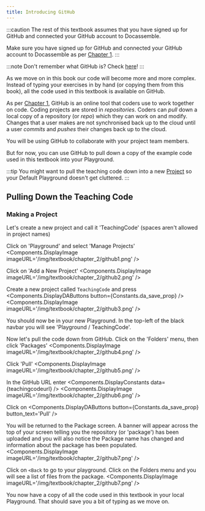 ```yaml
---
title: Introducing GitHub
---
```


:::caution 
The rest of this textbook assumes that you have signed up for GitHub 
and connected your GitHub account to Docassemble.

Make sure you have signed up for GitHub and connected your GitHub account
to Docassemble as per [Chapter 1](../chapter_1/00-20).
:::

:::note
Don't remember what GitHub is?  Check [here](../chapter_1/00-20#what-is-github)!
:::

As we move on in this book our code will become more and more complex.
Instead of typing your exercises in by hand (or copying them from this book),
all the code used in this textbook is available on GitHub.

As per [Chapter 1](../chapter_1/00-20#what-is-github), GitHub is an online
tool that coders use to work together on code.  Coding projects are stored
in *repositories*.  Coders can *pull* down a local copy of a repository 
(or *repo*) which they can work on and modify.  Changes that a user makes
are not synchronised back up to the cloud until a user *commits* and *pushes*
their changes back up to the cloud.

You will be using GitHub to collaborate with your project team members.

But for now, you can use GitHub to pull down a copy of the example code 
used in this textbook into your Playground.

:::tip
You might want to pull the teaching code down into a new [Project](https://docassemble.org/docs/playground.html#projects) so your
Default Playground doesn't get cluttered.
:::

## Pulling Down the Teaching Code
### Making a Project
Let's create a new project and call it 'TeachingCode' (spaces aren't allowed
in project names)

Click on 'Playground' and select 'Manage Projects'
<Components.DisplayImage imageURL='/img/textbook/chapter_2/github1.png' />

Click on 'Add a New Project'
<Components.DisplayImage imageURL='/img/textbook/chapter_2/github2.png' />

Create a new project called `TeachingCode` and press <Components.DisplayDAButtons button={Constants.da_save_prop} />
<Components.DisplayImage imageURL='/img/textbook/chapter_2/github3.png' />

You should now be in your new Playground.  In the top-left of the black
navbar you will see 'Playground / TeachingCode'.

Now let's pull the code down from GitHub.  Click on the 'Folders' menu,
then click 'Packages'
<Components.DisplayImage imageURL='/img/textbook/chapter_2/github4.png' />

Click 'Pull'
<Components.DisplayImage imageURL='/img/textbook/chapter_2/github5.png' />

In the GitHub URL enter <Components.DisplayConstants data={teachingcodeurl} />
<Components.DisplayImage imageURL='/img/textbook/chapter_2/github6.png' />

Click on <Components.DisplayDAButtons button={Constants.da_save_prop} button_text='Pull' />

You will be returned to the Package screen.  A banner will appear across the top
of your screen telling you the repository (or 'package') has been uploaded
and you will also notice the Package name has changed and information about
the package has been populated.
<Components.DisplayImage imageURL='/img/textbook/chapter_2/github7.png' />

Click on `<Back` to go to your playground.  Click on the Folders menu and 
you will see a list of files from the package.
<Components.DisplayImage imageURL='/img/textbook/chapter_2/github7.png' />

You now have a copy of all the code used in this textbook in your local
Playground.  That should save you a bit of typing as we move on.